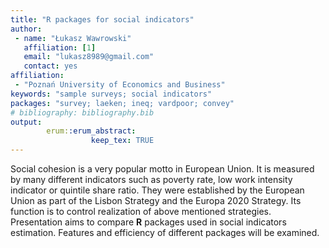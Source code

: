 ```yaml
---
title: "R packages for social indicators"
author:
 - name: "Łukasz Wawrowski"
   affiliation: [1]
   email: "lukasz8989@gmail.com"
   contact: yes
affiliation:
 - "Poznań University of Economics and Business"
keywords: "sample surveys; social indicators"
packages: "survey; laeken; ineq; vardpoor; convey"
# bibliography: bibliography.bib
output:  
        erum::erum_abstract:
                  keep_tex: TRUE
---
```


Social cohesion is a very popular motto in European Union. It is
measured by many different indicators such as poverty rate, low work
intensity indicator or quintile share ratio. They were established by
the European Union as part of the Lisbon Strategy and the Europa 2020
Strategy. Its function is to control realization of above mentioned
strategies. Presentation aims to compare **R** packages used in social indicators
estimation. Features and efficiency of different packages will be
examined.

<!--  -->
<!--  -->
<!--  -->
